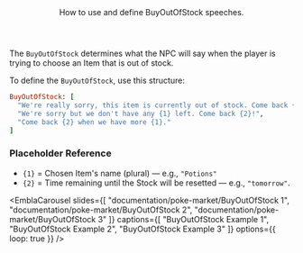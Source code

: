 <Header title="BuyOutOfStock">
  How to use and define BuyOutOfStock speeches.
</Header>

The `BuyOutOfStock` determines what the NPC will say when the player is trying to choose an Item that is out of stock.

<PMSpeeches speech="Buyoutofstock"/>

To define the `BuyOutOfStock`, use this structure:

```ruby
BuyOutOfStock: [
  "We're really sorry, this item is currently out of stock. Come back {2}!", 
  "We're sorry but we don't have any {1} left. Come back {2}!", 
  "Come back {2} when we have more {1}."
]
```
### Placeholder Reference
- `{1}` = Chosen Item's name (plural) — e.g., `"Potions"`
- `{2}` = Time remaining until the Stock will be resetted — e.g., `"tomorrow"`.

<EmblaCarousel
  slides={[
    "documentation/poke-market/BuyOutOfStock 1",
    "documentation/poke-market/BuyOutOfStock 2",
    "documentation/poke-market/BuyOutOfStock 3"
  ]}
  captions={[
    "BuyOutOfStock Example 1",
    "BuyOutOfStock Example 2",
    "BuyOutOfStock Example 3"
  ]}
  options={{ loop: true }}
/>